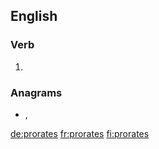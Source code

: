 ==English==

===Verb===
{{head|en|verb form}}

# {{en-third-person singular of|prorate}}

===Anagrams===
* {{l|en|praetors}}, {{l|en|prætors}}

[[de:prorates]]
[[fr:prorates]]
[[fi:prorates]]